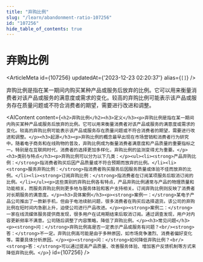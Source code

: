 ```yaml
---
title: "弃购比例"
slug: "/learn/abandonment-ratio-107256"
id: "107256"
hide_table_of_contents: true
---
```



# 弃购比例

<ArticleMeta id={107256} updatedAt={'2023-12-23 02:20:37'} alias={`[]`} />
<div className='border-solid border-b border-t-0 my-4 border-[var(--ifm-color-gray-300)]' />

弃购比例是指在某一期间内购买某种产品或服务后放弃的比例。它可以用来衡量消费者对该产品或服务的满意度或需求的变化。较高的弃购比例可能表示该产品或服务存在质量问题或不符合消费者的期望，需要进行改进和调整。

<AIContent content={`<h2>弃购比例</h2><h3>定义</h3><p>弃购比例是指在某一期间内购买某种产品或服务后放弃的比例。它可以用来衡量消费者对该产品或服务的满意度或需求的变化。较高的弃购比例可能表示该产品或服务存在质量问题或不符合消费者的期望，需要进行改进和调整。</p><h3>起源</h3><p>弃购比例的概念最早出现在市场营销和消费者行为研究中。随着电子商务和在线购物的普及，弃购比例成为衡量消费者满意度和产品质量的重要指标之一。特别是在互联网时代，消费者的选择更加多样化，弃购比例的监测变得尤为重要。</p><h3>类别与特点</h3><p>弃购比例可以分为以下几类：</p><ul><li><strong>产品弃购比例：</strong>指消费者购买后因产品质量或不符合预期而放弃的比例。</li><li><strong>服务弃购比例：</strong>指消费者购买服务后因服务质量或体验不佳而放弃的比例。</li><li><strong>订阅弃购比例：</strong>指消费者在订阅某项服务后取消订阅的比例。</li></ul><p>这些类别的弃购比例各有特点，产品弃购比例通常与产品的物理质量和功能相关，而服务弃购比例则更多地与服务体验和客户支持相关。订阅弃购比例则反映了消费者对长期服务的满意度。</p><h3>具体案例</h3><p><strong>案例一：</strong>某电子产品公司推出了一款新手机，但由于电池续航问题，很多消费者在购买后选择退货。该公司的弃购比例在短时间内急剧上升，迫使公司进行产品改进。</p><p><strong>案例二：</strong>一家在线流媒体服务提供商发现，很多用户在试用期结束后取消订阅。通过调查发现，用户对内容更新频率不满意。公司随后调整了内容策略，降低了弃购比例。</p><h3>常见问题</h3><p><strong>问：</strong>弃购比例高是否一定表示产品或服务有问题？<br/><strong>答：</strong>不一定。弃购比例高可能是由于多种原因，如市场竞争激烈、消费者偏好变化等。需要具体分析原因。</p><p><strong>问：</strong>如何降低弃购比例？<br/><strong>答：</strong>可以通过提高产品质量、改善服务体验、增加客户反馈机制等方式来降低弃购比例。</p>`} id={107256} />
